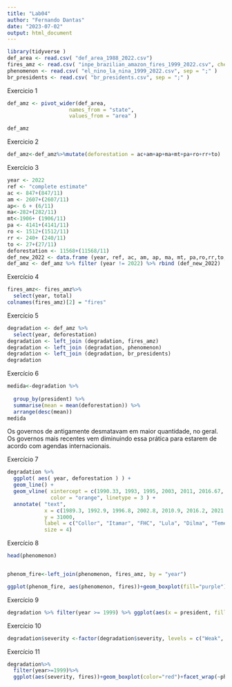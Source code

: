 ---
title: "Lab04"
author: "Fernando Dantas"
date: "2023-07-02"
output: html_document
---
```{r}
library(tidyverse )
def_area <- read.csv( "def_area_1988_2022.csv")
fires_amz <- read.csv( "inpe_brazilian_amazon_fires_1999_2022.csv", check.names = F, sep = ";" )
phenomenon <- read.csv( "el_nino_la_nina_1999_2022.csv", sep = ";" )
br_presidents <- read.csv( "br_presidents.csv", sep = ";" )
```





Exercicio 1


```{r}
def_amz <- pivot_wider(def_area,
                    names_from = "state",
                    values_from = "area" )

def_amz
```

Exercicio 2
```{r}
def_amz<-def_amz%>%mutate(deforestation = ac+am+ap+ma+mt+pa+ro+rr+to)

```
Exercício 3

```{r}
year <- 2022
ref <- "complete estimate" 
ac <- 847+(847/11)
am <- 2607+(2607/11) 
ap<- 6 + (6/11)
ma<-282+(282/11)
mt<-1906+ (1906/11)
pa <- 4141+(4141/11) 
ro <- 1512+(1512/11) 
rr <- 240+ (240/11) 
to <- 27+(27/11)
deforestation <- 11568+(11568/11)
def_new_2022 <- data.frame (year, ref, ac, am, ap, ma, mt, pa,ro,rr,to, deforestation)
def_amz <- def_amz %>% filter (year != 2022) %>% rbind (def_new_2022)

```


Exercício 4

```{r}
fires_amz<- fires_amz%>%
  select(year, total)
colnames(fires_amz)[2] = "fires"

```
Exercício 5

```{r}
degradation <- def_amz %>% 
  select(year, deforestation) 
degradation <- left_join (degradation, fires_amz)
degradation <- left_join (degradation, phenomenon)
degradation <- left_join (degradation, br_presidents)
degradation
```
Exercício 6
```{r}
medida<-degradation %>%
  
  group_by(president) %>%
  summarise(mean = mean(deforestation)) %>% 
  arrange(desc(mean))
medida
```

Os governos de antigamente desmatavam em maior quantidade, no geral. Os governos mais recentes vem diminuindo essa prática para estarem de acordo com agendas internacionais.



Exercício 7

```{r}
degradation %>%
  ggplot( aes( year, deforestation ) ) +
  geom_line() +
  geom_vline( xintercept = c(1990.33, 1993, 1995, 2003, 2011, 2016.67, 2019),
              color = "orange", linetype = 3 ) +
  annotate( "text",
            x = c(1989.3, 1992.9, 1996.8, 2002.8, 2010.9, 2016.2, 2021.4),
            y = 31000, 
            label = c("Collor", "Itamar", "FHC", "Lula", "Dilma", "Temer", "Bolsonaro"),
            size = 4)

```



Exercício 8

```{r}
head(phenomenon)


phenom_fire<-left_join(phenomenon, fires_amz, by = "year")

ggplot(phenom_fire, aes(phenomenon, fires))+geom_boxplot(fill="purple")

```

Exercício 9

```{r}
degradation %>% filter(year >= 1999) %>% ggplot(aes(x = president, fill = phenomenon))+geom_bar()

```


Exercício 10

```{r}
degradation$severity <-factor(degradation$severity, levels = c("Weak", "Moderate", "Strong", "very strong"), ordered = T)

```



Exercício 11

```{r}
degradation%>%
  filter(year>=1999)%>%
  ggplot(aes(severity, fires))+geom_boxplot(color="red")+facet_wrap(~phenomenon)
```




